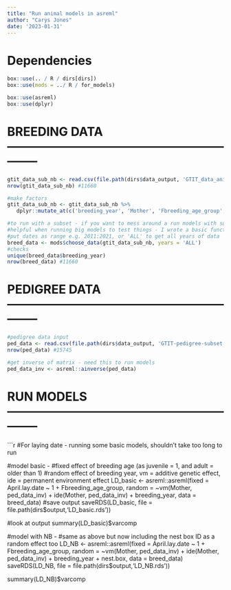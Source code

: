 ```yaml
---
title: "Run animal models in asreml"
author: "Carys Jones"
date: '2023-01-31'
---
```



# Dependencies
```r

box::use(.. / R / dirs[dirs])
box::use(mods = ../ R / for_models)

box::use(asreml)
box::use(dplyr)

```


# BREEDING DATA --------------------------------------------------------------


```r

gtit_data_sub_nb <- read.csv(file.path(dirs$data_output, 'GTIT_data_anim_mod.csv'), na.strings=c("", "NA"))
nrow(gtit_data_sub_nb) #11660

#make factors
gtit_data_sub_nb <- gtit_data_sub_nb %>%
   dplyr::mutate_at(c('breeding_year', 'Mother', 'Fbreeding_age_group', 'nest.box'), as.factor) 

#to run with a subset - if you want to mess around a run models with subset of years etc
#helpful when running big models to test things - I wrote a basic function to do that quickly
#put dates as range e.g. 2011:2021, or 'ALL' to get all years of data 
breed_data <- mods$choose_data(gtit_data_sub_nb, years = 'ALL')
#checks
unique(breed_data$breeding_year)
nrow(breed_data) #11660


```



# PEDIGREE DATA --------------------------------------------------------------

```r

#pedigree data input 
ped_data <- read.csv(file.path(dirs$data_output, 'GTIT-pedigree-subset.csv'), na.strings=c("", "NA"))
nrow(ped_data) #15745

#get inverse of matrix - need this to run models
ped_data_inv <- asreml::ainverse(ped_data)


```


# RUN MODELS --------------------------------------------------------------

```r

#For laying date - running some basic models, shouldn't take too long to run 

#model basic  - 
#fixed effect of breeding age (as juvenile = 1, and adult = older than 1)
#random effect of breeding year, vm = additive genetic effect, ide = permanent environment effect
LD_basic <- asreml::asreml(fixed = April.lay.date ~ 1 + Fbreeding_age_group,
                  random = ~vm(Mother, ped_data_inv) + 
                            ide(Mother, ped_data_inv) +
                            breeding_year,
                  data = breed_data)
#save output
saveRDS(LD_basic, file = file.path(dirs$output,'LD_basic.rds'))

#look at output
summary(LD_basic)$varcomp



#model with NB -
#same as above but now including the nest box ID as a random effect too 
LD_NB <- asreml::asreml(fixed = April.lay.date ~ 1 + Fbreeding_age_group,
                random = ~vm(Mother, ped_data_inv) + 
                  ide(Mother, ped_data_inv) +
                  breeding_year + 
                  nest.box,
                data = breed_data)
saveRDS(LD_NB, file = file.path(dirs$output,'LD_NB.rds'))

summary(LD_NB)$varcomp
